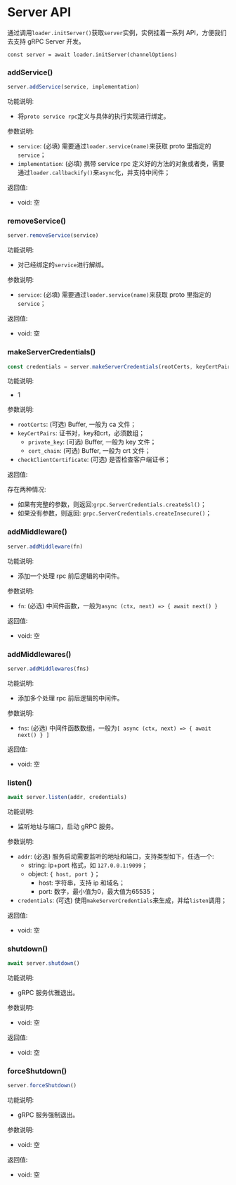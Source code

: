 # Server API

通过调用`loader.initServer()`获取`server`实例，实例挂着一系列 API，方便我们去支持 gRPC Server 开发。

```
const server = await loader.initServer(channelOptions)
```

### addService()

```js
server.addService(service, implementation)
```

功能说明:
- 将`proto service rpc`定义与具体的执行实现进行绑定。

参数说明:
- `service`: (必填) 需要通过`loader.service(name)`来获取 proto 里指定的`service`；
- `implementation`: (必填) 携带 service rpc 定义好的方法的对象或者类，需要通过`loader.callbackify()`来`async`化，并支持中间件；

返回值:
- void: 空

### removeService()

```js
server.removeService(service)
```

功能说明:
- 对已经绑定的`service`进行解绑。

参数说明:
- `service`: (必填) 需要通过`loader.service(name)`来获取 proto 里指定的`service`；

返回值:
- void: 空

### makeServerCredentials()

```js
const credentials = server.makeServerCredentials(rootCerts, keyCertPairs, checkClientCertificate)
```

功能说明:
- 1

参数说明:
- `rootCerts`: (可选) Buffer, 一般为 ca 文件；
- `keyCertPairs`: 证书对，key和crt，必须数组；
    - `private_key`: (可选) Buffer, 一般为 key 文件；
    - `cert_chain`: (可选) Buffer, 一般为 crt 文件；
- `checkClientCertificate`: (可选) 是否检查客户端证书；

返回值:

存在两种情况:
- 如果有完整的参数，则返回:`grpc.ServerCredentials.createSsl()`；
- 如果没有参数，则返回: `grpc.ServerCredentials.createInsecure()`；

### addMiddleware()

```js
server.addMiddleware(fn)
```

功能说明:
- 添加一个处理 rpc 前后逻辑的中间件。

参数说明:
- `fn`: (必选) 中间件函数，一般为`async (ctx, next) => { await next() }`

返回值:
- void: 空

### addMiddlewares()

```js
server.addMiddlewares(fns)
```

功能说明:
- 添加多个处理 rpc 前后逻辑的中间件。

参数说明:
- `fns`: (必选) 中间件函数数组，一般为`[ async (ctx, next) => { await next() } ]`

返回值:
- void: 空

### listen()

```js
await server.listen(addr, credentials)
```

功能说明:
- 监听地址与端口，启动 gRPC 服务。

参数说明:
- `addr`: (必选) 服务启动需要监听的地址和端口，支持类型如下，任选一个:
    - string: ip+port 格式，如 `127.0.0.1:9099`；
    - object: `{ host, port }`；
        - host: 字符串，支持 ip 和域名；
        - port: 数字，最小值为0，最大值为65535；
- `credentials`: (可选) 使用`makeServerCredentials`来生成，并给`listen`调用；

返回值:
- void: 空

### shutdown()

```js
await server.shutdown()
```

功能说明:
- gRPC 服务优雅退出。

参数说明:
- void: 空

返回值:
- void: 空

### forceShutdown()

```js
server.forceShutdown()
```

功能说明:
- gRPC 服务强制退出。

参数说明:
- void: 空

返回值:
- void: 空
